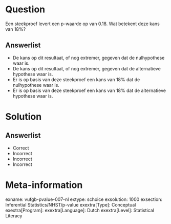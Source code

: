 Question
========
  
Een steekproef levert een p-waarde op van 0.18. Wat betekent deze kans van 18%?
  
Answerlist
----------
* De kans op dit resultaat, of nog extremer, gegeven dat de nulhypothese waar is.
* De kans op dit resultaat, of nog extremer, gegeven dat de alternatieve hypothese waar is.
* Er is op basis van deze steekproef een kans van 18% dat de nulhypothese waar is.
* Er is op basis van deze steekproef een kans van 18% dat de alternatieve hypothese waar is.


Solution
========

Answerlist
----------
* Correct
* Incorrect
* Incorrect
* Incorrect

Meta-information
================
exname: vufgb-pvalue-007-nl
extype: schoice
exsolution: 1000
exsection: Inferential Statistics/NHST/p-value
exextra[Type]: Conceptual
exextra[Program]: 
exextra[Language]: Dutch
exextra[Level]: Statistical Literacy